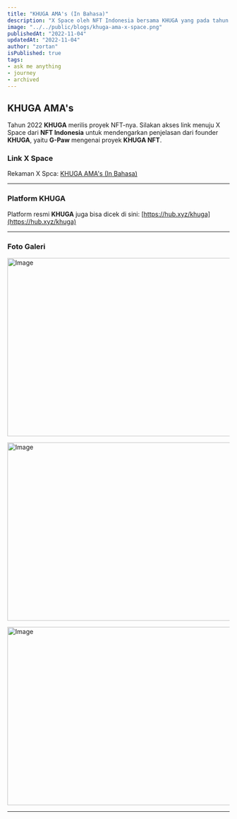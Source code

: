 ```yaml
---
title: "KHUGA AMA's (In Bahasa)"
description: "X Space oleh NFT Indonesia bersama KHUGA yang pada tahun 2022 KHUGA merilis proyek NFT-nya."
image: "../../public/blogs/khuga-ama-x-space.png"
publishedAt: "2022-11-04"
updatedAt: "2022-11-04"
author: "zortan"
isPublished: true
tags: 
- ask me anything
- journey
- archived
---
```


## KHUGA AMA's

Tahun 2022 **KHUGA** merilis proyek NFT-nya. Silakan akses link menuju X Space dari **NFT Indonesia** untuk mendengarkan penjelasan dari founder **KHUGA**, yaitu **G-Paw** mengenai proyek **KHUGA NFT**.

### Link X Space

Rekaman X Spca: [KHUGA AMA's (In Bahasa)](https://x.com/i/spaces/1RDGlaDvnWOJL/)

---

### Platform KHUGA

Platform resmi **KHUGA** juga bisa dicek di sini: [https://hub.xyz/khuga](https://hub.xyz/khuga)

---

### Foto Galeri

<Image
  src="https://ipfs.io/ipfs/Qme4RHiGt6CoreJd6aeBiZ9K1avsN89uwVWcE1WJzodMJd/khuga-ama-x-space-0.jpg"
  width="718"
  height="404"
  alt="Image"
  sizes="100vw"
/>

<Image
  src="https://ipfs.io/ipfs/Qme4RHiGt6CoreJd6aeBiZ9K1avsN89uwVWcE1WJzodMJd/khuga-ama-x-space-1.jpg"
  width="718"
  height="404"
  alt="Image"
  sizes="100vw"
/>

<Image
  src="https://ipfs.io/ipfs/Qme4RHiGt6CoreJd6aeBiZ9K1avsN89uwVWcE1WJzodMJd/khuga-ama-x-space-2.png"
  width="718"
  height="404"
  alt="Image"
  sizes="100vw"
/>

---